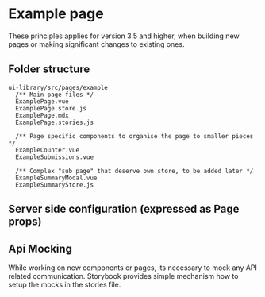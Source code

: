 

<Meta of={ExamplePageStories} />

# Example page

These principles applies for version 3.5 and higher, when building new pages or making significant changes to existing ones.

## Folder structure

```
ui-library/src/pages/example
  /** Main page files */
  ExamplePage.vue
  ExamplePage.store.js
  ExamplePage.mdx
  ExamplePage.stories.js

  /** Page specific components to organise the page to smaller pieces */
  ExampleCounter.vue
  ExampleSubmissions.vue

  /** Complex "sub page" that deserve own store, to be added later */
  ExampleSummaryModal.vue
  ExampleSummaryStore.js
```

## Server side configuration (expressed as Page props)

<ArgTypes />

## Api Mocking

While working on new components or pages, its necessary to mock any API related communication. Storybook provides simple mechanism how to setup the mocks in the stories file.
